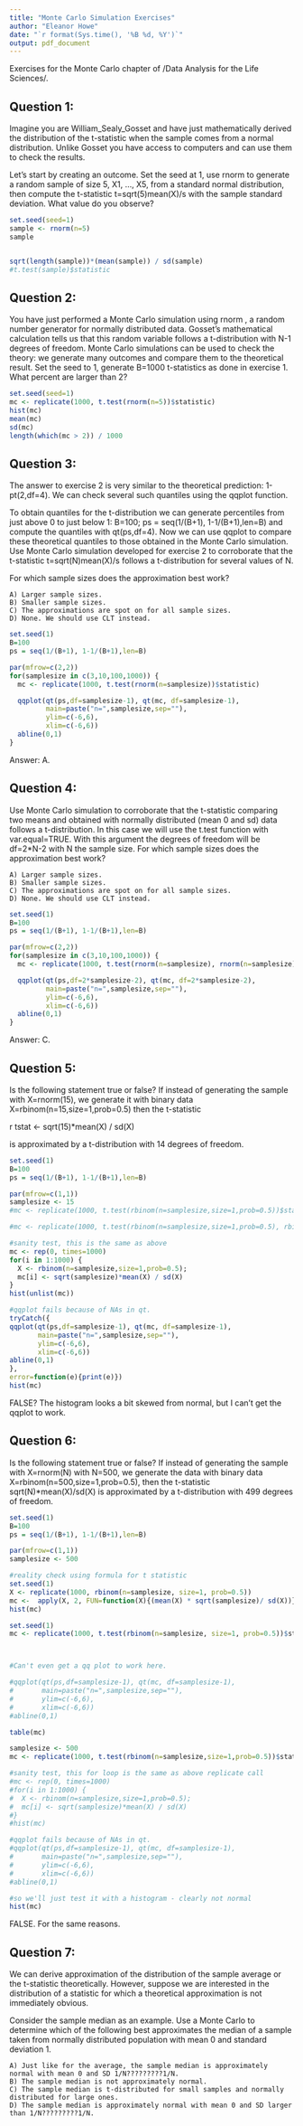 ```yaml
---
title: "Monte Carlo Simulation Exercises"
author: "Eleanor Howe"
date: "`r format(Sys.time(), '%B %d, %Y')`"
output: pdf_document
---
```


Exercises for the Monte Carlo chapter of /Data Analysis for the Life Sciences/. 

Question 1: 
---

Imagine you are William_Sealy_Gosset and have just mathematically derived the distribution of the t-statistic when the sample comes from a normal distribution. Unlike Gosset you have access to computers and can use them to check the results.

Let's start by creating an outcome. Set the seed at 1, use rnorm to generate a random sample of size 5, X1, ..., X5, from a standard normal distribution, then compute the t-statistic t=sqrt(5)mean(X)/s with the sample standard deviation. What value do you observe?

```r
set.seed(seed=1)
sample <- rnorm(n=5)
sample


sqrt(length(sample))*(mean(sample)) / sd(sample)
#t.test(sample)$statistic
```

Question 2: 
---

You have just performed a Monte Carlo simulation using rnorm , a random number generator for normally distributed data. Gosset's mathematical calculation tells us that this random variable follows a t-distribution with N-1 degrees of freedom. Monte Carlo simulations can be used to check the theory: we generate many outcomes and compare them to the theoretical result. Set the seed to 1, generate B=1000 t-statistics as done in exercise 1. What percent are larger than 2?

```r
set.seed(seed=1)
mc <- replicate(1000, t.test(rnorm(n=5))$statistic)
hist(mc)
mean(mc)
sd(mc)
length(which(mc > 2)) / 1000

```

Question 3: 
---

The answer to exercise 2 is very similar to the theoretical prediction: 1-pt(2,df=4). We can check several such quantiles using the qqplot function.

To obtain quantiles for the t-distribution we can generate percentiles from just above 0 to just below 1: B=100; ps = seq(1/(B+1), 1-1/(B+1),len=B) and compute the quantiles with qt(ps,df=4). Now we can use qqplot to compare these theoretical quantiles to those obtained in the Monte Carlo simulation. Use Monte Carlo simulation developed for exercise 2 to corroborate that the t-statistic t=sqrt(N)mean(X)/s follows a t-distribution for several values of N.

For which sample sizes does the approximation best work?

    A) Larger sample sizes.
    B) Smaller sample sizes.
    C) The approximations are spot on for all sample sizes.
    D) None. We should use CLT instead.


```r
set.seed(1)
B=100
ps = seq(1/(B+1), 1-1/(B+1),len=B)

par(mfrow=c(2,2))
for(samplesize in c(3,10,100,1000)) {
  mc <- replicate(1000, t.test(rnorm(n=samplesize))$statistic)

  qqplot(qt(ps,df=samplesize-1), qt(mc, df=samplesize-1), 
         main=paste("n=",samplesize,sep=""),
         ylim=c(-6,6),
         xlim=c(-6,6))
  abline(0,1)
}

```

Answer: A.

Question 4:
---

Use Monte Carlo simulation to corroborate that the t-statistic comparing two means and obtained with normally distributed (mean 0 and sd) data follows a t-distribution. In this case we will use the t.test function with var.equal=TRUE. With this argument the degrees of freedom will be df=2*N-2 with N the sample size. For which sample sizes does the approximation best work?

    A) Larger sample sizes.
    B) Smaller sample sizes.
    C) The approximations are spot on for all sample sizes.
    D) None. We should use CLT instead.

```r
set.seed(1)
B=100
ps = seq(1/(B+1), 1-1/(B+1),len=B)

par(mfrow=c(2,2))
for(samplesize in c(3,10,100,1000)) {
  mc <- replicate(1000, t.test(rnorm(n=samplesize), rnorm(n=samplesize), var.equal=T)$statistic)

  qqplot(qt(ps,df=2*samplesize-2), qt(mc, df=2*samplesize-2), 
         main=paste("n=",samplesize,sep=""),
         ylim=c(-6,6),
         xlim=c(-6,6))
  abline(0,1)
}


```

Answer: C. 

Question 5: 
---

Is the following statement true or false? If instead of generating the sample with X=rnorm(15), we generate it with binary data X=rbinom(n=15,size=1,prob=0.5) then the t-statistic

r tstat <- sqrt(15)*mean(X) / sd(X)

is approximated by a t-distribution with 14 degrees of freedom.

```r
set.seed(1)
B=100
ps = seq(1/(B+1), 1-1/(B+1),len=B)

par(mfrow=c(1,1))
samplesize <- 15
#mc <- replicate(1000, t.test(rbinom(n=samplesize,size=1,prob=0.5))$statistic)

#mc <- replicate(1000, t.test(rbinom(n=samplesize,size=1,prob=0.5), rbinom(n=samplesize,size=1,prob=0.5), var.equal=T)$statistic)

#sanity test, this is the same as above
mc <- rep(0, times=1000)
for(i in 1:1000) {
  X <- rbinom(n=samplesize,size=1,prob=0.5);
  mc[i] <- sqrt(samplesize)*mean(X) / sd(X)
}
hist(unlist(mc))

#qqplot fails because of NAs in qt. 
tryCatch({
qqplot(qt(ps,df=samplesize-1), qt(mc, df=samplesize-1), 
       main=paste("n=",samplesize,sep=""),
       ylim=c(-6,6),
       xlim=c(-6,6))
abline(0,1)
},
error=function(e){print(e)})
hist(mc)

```

FALSE? The histogram looks a bit skewed from normal, but I can't get the qqplot to work.


Question 6:
---

Is the following statement true or false? If instead of generating the sample with X=rnorm(N) with N=500, we generate the data with binary data X=rbinom(n=500,size=1,prob=0.5), then the t-statistic sqrt(N)*mean(X)/sd(X) is approximated by a t-distribution with 499 degrees of freedom.


```r
set.seed(1)
B=100
ps = seq(1/(B+1), 1-1/(B+1),len=B)

par(mfrow=c(1,1))
samplesize <- 500

#reality check using formula for t statistic
set.seed(1)
X <- replicate(1000, rbinom(n=samplesize, size=1, prob=0.5))
mc <-  apply(X, 2, FUN=function(X){(mean(X) * sqrt(samplesize)/ sd(X))})
hist(mc)

set.seed(1)
mc <- replicate(1000, t.test(rbinom(n=samplesize, size=1, prob=0.5))$statistic)



#Can't even get a qq plot to work here. 

#qqplot(qt(ps,df=samplesize-1), qt(mc, df=samplesize-1), 
#       main=paste("n=",samplesize,sep=""),
#       ylim=c(-6,6),
#       xlim=c(-6,6))
#abline(0,1)

table(mc)

samplesize <- 500
mc <- replicate(1000, t.test(rbinom(n=samplesize,size=1,prob=0.5))$statistic)

#sanity test, this for loop is the same as above replicate call
#mc <- rep(0, times=1000)
#for(i in 1:1000) {
#  X <- rbinom(n=samplesize,size=1,prob=0.5);
#  mc[i] <- sqrt(samplesize)*mean(X) / sd(X)
#}
#hist(mc)

#qqplot fails because of NAs in qt. 
#qqplot(qt(ps,df=samplesize-1), qt(mc, df=samplesize-1), 
#       main=paste("n=",samplesize,sep=""),
#       ylim=c(-6,6),
#       xlim=c(-6,6))
#abline(0,1)

#so we'll just test it with a histogram - clearly not normal
hist(mc)

```

FALSE. For the same reasons.


Question 7:
---

We can derive approximation of the distribution of the sample average or the t-statistic theoretically. However, suppose we are interested in the distribution of a statistic for which a theoretical approximation is not immediately obvious.

Consider the sample median as an example. Use a Monte Carlo to determine which of the following best approximates the median of a sample taken from normally distributed population with mean 0 and standard deviation 1.

    A) Just like for the average, the sample median is approximately normal with mean 0 and SD 1/N?????????1/N.
    B) The sample median is not approximately normal.
    C) The sample median is t-distributed for small samples and normally distributed for large ones.
    D) The sample median is approximately normal with mean 0 and SD larger than 1/N?????????1/N.



```r

```